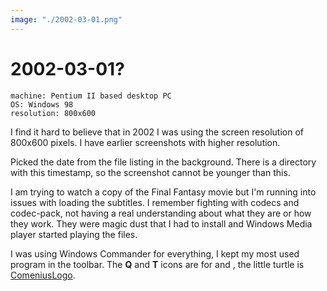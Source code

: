 ```yaml
---
image: "./2002-03-01.png"
---
```


# 2002-03-01?

```
machine: Pentium II based desktop PC
OS: Windows 98
resolution: 800x600
```

I find it hard to believe that in 2002 I was using the screen resolution of
800x600 pixels. I have earlier screenshots with higher resolution.

Picked the date from the file listing in the background. There is a directory
with this timestamp, so the screenshot cannot be younger than this.

I am trying to watch a copy of the Final Fantasy movie but I'm running into
issues with loading the subtitles. I remember fighting with codecs and
codec-pack, not having a real understanding about what they are or how they
work. They were magic dust that I had to install and Windows Media player
started playing the files.

I was using Windows Commander for everything, I kept my most used program in
the toolbar. The **Q** and **T** icons are for <W page="QuickBASIC"/> and
<W page="Turbo_Pascal" text="Turbo Pascal"/>, the little turtle is
[ComeniusLogo](https://comlogo.hu/).
